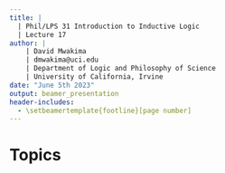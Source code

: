 ```yaml
---
title: | 
  | Phil/LPS 31 Introduction to Inductive Logic
  | Lecture 17
author: |
    | David Mwakima
    | dmwakima@uci.edu
    | Department of Logic and Philosophy of Science
    | University of California, Irvine
date: "June 5th 2023"
output: beamer_presentation
header-includes:
  - \setbeamertemplate{footline}[page number]
---
```


# Topics

\begin{itemize}
\item Subjective Bayesian Interpretation of Probability
\item Evaluating Evidence within the Two Interpretations
\end{itemize}